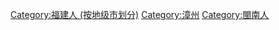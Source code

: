 [[Category:福建人_(按地级市划分)|Category:福建人 (按地级市划分)]]
[[Category:漳州|Category:漳州]]
[[Category:閩南人|Category:閩南人]]